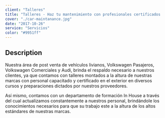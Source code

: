 ```yaml
---
client: "Talleres"
title: "Talleres - Haz tu mantenimiento con profesionales certificados!"
cover: "./car-maintanance.jpg"
date: "2017-10-26"
service: "Servicios"
color: "#9951ff"
---
```

## Description

Nuestra área de post venta de vehículos livianos, Volkswagen Pasajeros, Volkswagen Comerciales y Audi, brinda el respaldo necesario a nuestros clientes, ya que contamos con talleres montados a la altura de nuestras marcas con personal capacitado y certificado en el exterior en diversos cursos y preparaciones dictados por nuestros proveedores.

Así mismo, contamos con un departamento de formación In House a través del cual actualizamos constantemente a nuestros personal, brindándole los conocimientos necesarios para que su trabajo este a la altura de los altos estándares de nuestras marcas.
